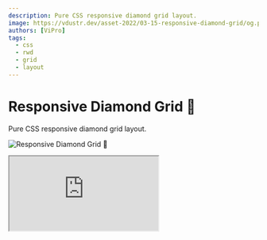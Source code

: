 ```yaml
---
description: Pure CSS responsive diamond grid layout.
image: https://vdustr.dev/asset-2022/03-15-responsive-diamond-grid/og.png
authors: [ViPro]
tags:
  - css
  - rwd
  - grid
  - layout
---
```


# Responsive Diamond Grid 💎

Pure CSS responsive diamond grid layout.

![Responsive Diamond Grid 💎](https://vdustr.dev/asset-2022/03-15-responsive-diamond-grid/og.png)

<!--truncate-->

<iframe
  src="https://codesandbox.io/embed/responsive-diamond-grid-q72d4u?fontsize=14&hidenavigation=1&theme=dark"
  style={{
    width: "100%",
    height: 500,
    border: 0,
    borderRadius: 4,
    overflow: "hidden",
  }}
  title="Responsive Diamond Grid 💎"
  allow="accelerometer; ambient-light-sensor; camera; encrypted-media; geolocation; gyroscope; hid; microphone; midi; payment; usb; vr; xr-spatial-tracking"
  sandbox="allow-forms allow-modals allow-popups allow-presentation allow-same-origin allow-scripts"
/>

一堆數學。

原本用 2 個 item 1 組，發現如果最後一行為奇數個時排版就會有問題，所以改成 4 個 1 組，用 2:1 的矩形佔位，這樣最後 1 組就能夠正常排列。

💡 Issues:

- ~~container 窄於 1 組的寬度時 n + 2, n + 3, n 會溢位跑版。~~ 睡一覺就用 `min-width: var(--placeholderX);` 修好了。
